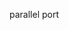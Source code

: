 <!-- Code generated from the comments of the ParallelUnion struct in builder/vmware/common/hw_config.go; DO NOT EDIT MANUALLY -->

parallel port
